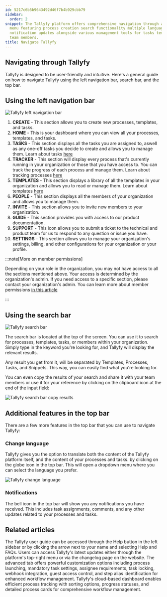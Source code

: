 ```yaml
---
id: 5217c6b5b9643492d46f7b4b929cbb79
sidebar:
  order: 2
snippet: The Tallyfy platform offers comprehensive navigation through a left sidebar
  menu featuring process creation search functionality multiple language options and
  notification updates alongside various management tools for tasks templates and
  team members.
title: Navigate Tallyfy
---
```


## Navigating through Tallyfy

Tallyfy is designed to be user-friendly and intuitive. Here's a general guide on how to navigate Tallyfy using the left navigation bar, search bar, and the top bar.

## Using the left navigation bar

![Tallyfy left navigation bar](https://screenshots.tallyfy.com/tallyfy%2Fpro%2Fdesktop-light-sidebar-numerated.png)

1. **CREATE** - This section allows you to create new processes, templates, and tasks.
2. **HOME** - This is your dashboard where you can view all your processes, templates, and tasks.
3. **TASKS** - This section displays all the tasks you are assigned to, aswell as any one-off tasks you decide to create and allows you to manage them. Learn about tasks [here](/products/pro/tracking-and-tasks/tasks/)
4. **TRACKER** - This section will display every process that's currently running in your organization or those that you have access to. You can track the progress of each process and manage them. Learn about tracking processes [here](/products/pro/tracking-and-tasks/tracker-view/)
5. **TEMPLATES** - This section displays a library of all the templates in your organization and allows you to read or manage them. Learn about templates [here](/products/pro/documenting/templates/)
6. **PEOPLE** - This section displays all the members of your organization and allows you to manage them.
7. **INVITE** - This section allows you to invite new members to your organization.
8. **GUIDE** - This section provides you with access to our product documentation.
9. **SUPPORT** - This icon allows you to submit a ticket to the technical and product team for us to respond to any question or issue you have.
10. **SETTINGS** - This section allows you to manage your organization's settings, billing, and other configurations for your organization or your profile.

:::note[More on member permissions]

Depending on your role in the organization, you may not have access to all the sections mentioned above. Your access is determined by the organization's admin. If you need access to a specific section, please contact your organization's admin. You can learn more about member permissions [in this article](/products/pro/documenting/members/standard-admin-members/)

:::

## Using the search bar

![Tallyfy search bar](https://screenshots.tallyfy.com/tallyfy%2Fpro%2Fdesktop-light-search-bar-results.png)

The search bar is located at the top of the screen. You can use it to search for processes, templates, tasks, or members within your organization. Simply type in the keyword you're looking for, and Tallyfy will display the relevant results.

Any result you get from it, will be separated by Templates, Processes, Tasks, and Snippets. This way, you can easily find what you're looking for.

You can even copy the results of your search and share it with your team members or use it for your reference by clicking on the clipboard icon at the end of the input field:

![Tallyfy search bar copy results](https://screenshots.tallyfy.com/tallyfy%2Fpro%2Fdesktop-light-copy-search-result-link.png)

## Additional features in the top bar

There are a few more features in the top bar that you can use to navigate Tallyfy:

### Change language

Tallyfy gives you the option to translate both the content of the Tallyfy platform itself, and the content of your processes and tasks. by clicking on the globe icon in the top bar. This will open a dropdown menu where you can select the language you prefer.

![Tallyfy change language](https://screenshots.tallyfy.com/tallyfy%2Fpro%2Fdesktop-light-change-language.png)

### Notifications

The bell icon in the top bar will show you any notifications you have received. This includes task assignments, comments, and any other updates related to your processes and tasks.


## Related articles
<CardGrid>
<LinkTitleCard header="<b>Support > In-app user guide</b>" href="/products/pro/miscellaneous/support/how-to-access-the-tallyfy-user-guide/" > The Tallyfy user guide can be accessed through the Help button in the left sidebar or by clicking the arrow next to your name and selecting Help and FAQs. </LinkTitleCard>
<LinkTitleCard header="<b>Miscellaneous > Stay updated with Tallyfy's latest features</b>" href="/products/pro/miscellaneous/how-can-i-stay-updated-with-tallyfys-latest-features/" > Users can access Tallyfy's latest updates either through the platform's top-right menu or via the changelog page on the website. </LinkTitleCard>
<LinkTitleCard header="<b>Tasks > Advanced tab</b>" href="/products/pro/tracking-and-tasks/tasks/how-can-i-utilize-tallyfys-advanced-tab-features/" > The advanced tab offers powerful customization options including process launching, mandatory task settings, assignee requirements, task locking, webhook integration, guest access control, and step alias identification for enhanced workflow management. </LinkTitleCard>
<LinkTitleCard header="<b>Tracker View > Manage and track my processes</b>" href="/products/pro/tracking-and-tasks/tracker-view/how-can-i-manage-and-track-my-processes-on-tallyfy/" > Tallyfy's cloud-based dashboard enables efficient process tracking with sorting options, progress statuses, and detailed process cards for comprehensive workflow management. </LinkTitleCard>
</CardGrid>